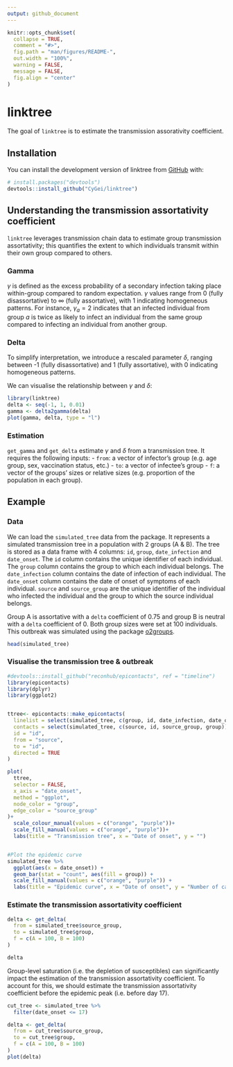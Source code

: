 ```yaml
---
output: github_document
---
```


<!-- README.md is generated from README.Rmd. Please edit that file -->

```r
knitr::opts_chunk$set(
  collapse = TRUE,
  comment = "#>",
  fig.path = "man/figures/README-",
  out.width = "100%",
  warning = FALSE,
  message = FALSE,
  fig.align = "center"
)
```

# linktree

<!-- badges: start -->
<!-- badges: end -->

The goal of `linktree` is to estimate the transmission assorativity coefficient.

## Installation

You can install the development version of linktree from [GitHub](https://github.com/CyGei/linktree/) with:

``` r
# install.packages("devtools")
devtools::install_github("CyGei/linktree")
```

## Understanding the transmission assortativity coefficient
`linktree` leverages transmission chain data to estimate group transmission assortativity; this quantifies the extent to which individuals transmit within their own group compared to others.

### Gamma
$\gamma$ is defined as the excess probability of a secondary infection taking place within-group compared to random expectation. $\gamma$ values range from 0 (fully disassortative) to $\infty$ (fully assortative), with 1 indicating homogeneous patterns. For instance, $\gamma_a = 2$ indicates that an infected individual from group $a$ is twice as likely to infect an individual from the same group compared to infecting an individual from another group.

### Delta
To simplify interpretation, we introduce a rescaled parameter $\delta$, ranging between -1 (fully disassortative) and 1 (fully assortative), with 0 indicating homogeneous patterns. 

We can visualise the relationship between $\gamma$ and $\delta$:

```r
library(linktree)
delta <- seq(-1, 1, 0.01)
gamma <- delta2gamma(delta)
plot(gamma, delta, type = "l")
```

### Estimation
`get_gamma` and `get_delta` estimate $\gamma$ and $\delta$ from a transmission tree. It requires the following inputs:
- `from`: a vector of infector's group (e.g. age group, sex, vaccination status, etc.)
- `to`: a vector of infectee's group
- `f`: a vector of the groups' sizes or relative sizes (e.g. proportion of the population in each group).

## Example

### Data
We can load the `simulated_tree` data from the package. It represents a simulated transmission tree in a population with 2 groups (A & B). The tree is stored as a data frame with 4 columns: `id`, `group`, `date_infection` and `date_onset`. The `id` column contains the unique identifier of each individual. The `group` column contains the group to which each individual belongs. The `date_infection` column contains the date of infection of each individual. The `date_onset` column contains the date of onset of symptoms of each individual. `source` and `source_group` are the unique identifier of the individual who infected the individual and the group to which the source individual belongs.

Group A is assortative with a `delta` coefficient of 0.75 and group B is neutral with a `delta` coefficient of 0. Both group sizes were set at 100 individuals.
This outbreak was simulated using the package [o2groups](https://github.com/CyGei/o2groups).

```r
head(simulated_tree)
```


### Visualise the transmission tree & outbreak

```r
#devtools::install_github("reconhub/epicontacts", ref = "timeline")
library(epicontacts)
library(dplyr)
library(ggplot2)


ttree<- epicontacts::make_epicontacts(
  linelist = select(simulated_tree, c(group, id, date_infection, date_onset)),
  contacts = select(simulated_tree, c(source, id, source_group, group)),
  id = "id",
  from = "source",
  to = "id",
  directed = TRUE
)

plot(
  ttree,
  selector = FALSE,
  x_axis = "date_onset",
  method = "ggplot",
  node_color = "group",
  edge_color = "source_group"
)+
  scale_colour_manual(values = c("orange", "purple"))+
  scale_fill_manual(values = c("orange", "purple"))+
  labs(title = "Transmission tree", x = "Date of onset", y = "")


#Plot the epidemic curve
simulated_tree %>%
  ggplot(aes(x = date_onset)) +
  geom_bar(stat = "count", aes(fill = group)) +
  scale_fill_manual(values = c("orange", "purple")) +
  labs(title = "Epidemic curve", x = "Date of onset", y = "Number of cases")

```


### Estimate the transmission assortativity coefficient

```r
delta <- get_delta(
  from = simulated_tree$source_group,
  to = simulated_tree$group,
  f = c(A = 100, B = 100)
)

delta
```
Group-level saturation (i.e. the depletion of susceptibles) can significantly impact the estimation of the transmission assortativity coefficient. To account for this, we should estimate the transmission assortativity coefficient before the epidemic peak (i.e. before day 17).

```r
cut_tree <- simulated_tree %>%
  filter(date_onset <= 17)

delta <- get_delta(
  from = cut_tree$source_group,
  to = cut_tree$group,
  f = c(A = 100, B = 100)
)
plot(delta)
```
